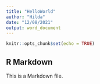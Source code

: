 ---
title: "HelloWorld"
author: "Hilda"
date: "12/08/2021"
output: word_document
---

```{r setup, include=FALSE}
knitr::opts_chunk$set(echo = TRUE)
```

## R Markdown

This is a Markdown file.
